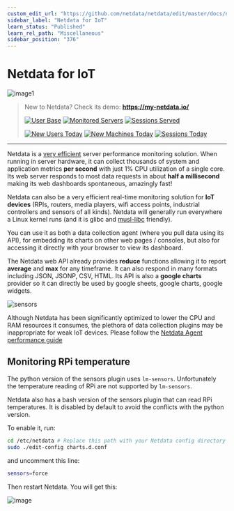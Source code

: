 ```yaml
---
custom_edit_url: "https://github.com/netdata/netdata/edit/master/docs/netdata-for-IoT.md"
sidebar_label: "Netdata for IoT"
learn_status: "Published"
learn_rel_path: "Miscellaneous"
sidebar_position: "376"
---
```



# Netdata for IoT

![image1](https://cloud.githubusercontent.com/assets/2662304/14252446/11ae13c4-fa90-11e5-9d03-d93a3eb3317a.gif)

> New to Netdata? Check its demo: **<https://my-netdata.io/>**
>
>[![User
> Base](https://registry.my-netdata.io/api/v1/badge.svg?chart=netdata.registry_entries&dimensions=persons&label=user%20base&units=null&value_color=blue&precision=0&v41)](https://registry.my-netdata.io/#netdata_registry)
> [![Monitored
> Servers](https://registry.my-netdata.io/api/v1/badge.svg?chart=netdata.registry_entries&dimensions=machines&label=servers%20monitored&units=null&value_color=orange&precision=0&v41)](https://registry.my-netdata.io/#netdata_registry)
> [![Sessions
> Served](https://registry.my-netdata.io/api/v1/badge.svg?chart=netdata.registry_sessions&label=sessions%20served&units=null&value_color=yellowgreen&precision=0&v41)](https://registry.my-netdata.io/#netdata_registry)
>
>[![New Users
> Today](https://registry.my-netdata.io/api/v1/badge.svg?chart=netdata.registry_entries&dimensions=persons&after=-86400&options=unaligned&group=incremental-sum&label=new%20users%20today&units=null&value_color=blue&precision=0&v40)](https://registry.my-netdata.io/#netdata_registry)
> [![New Machines
> Today](https://registry.my-netdata.io/api/v1/badge.svg?chart=netdata.registry_entries&dimensions=machines&group=incremental-sum&after=-86400&options=unaligned&label=servers%20added%20today&units=null&value_color=orange&precision=0&v40)](https://registry.my-netdata.io/#netdata_registry)
> [![Sessions
> Today](https://registry.my-netdata.io/api/v1/badge.svg?chart=netdata.registry_sessions&after=-86400&group=incremental-sum&options=unaligned&label=sessions%20served%20today&units=null&value_color=yellowgreen&precision=0&v40)](https://registry.my-netdata.io/#netdata_registry)

---

Netdata is a [very efficient](/docs/nightly/deployment-in-production/how-to-optimize-the-netdata-agent-s-performance)
server performance monitoring solution. When running in server hardware, it can collect
thousands of system and application metrics **per second** with just 1% CPU utilization of a single core. Its web server
responds to most data requests in about **half a millisecond** making its web dashboards spontaneous, amazingly fast!

Netdata can also be a very efficient real-time monitoring solution for **IoT devices** (RPIs, routers, media players,
wifi access points, industrial controllers and sensors of all kinds). Netdata will generally run everywhere a Linux
kernel runs (and it is glibc and [musl-libc](https://www.musl-libc.org/) friendly).

You can use it as both a data collection agent (where you pull data using its API), for embedding its charts on other
web pages / consoles, but also for accessing it directly with your browser to view its dashboard.

The Netdata web API already provides **reduce** functions allowing it to report **average** and **max** for any
timeframe. It can also respond in many formats including JSON, JSONP, CSV, HTML. Its API is also a **google charts**
provider so it can directly be used by google sheets, google charts, google widgets.

![sensors](https://cloud.githubusercontent.com/assets/2662304/15339745/8be84540-1c8e-11e6-9e9a-106dea7539b6.gif)

Although Netdata has been significantly optimized to lower the CPU and RAM resources it consumes, the plethora of data
collection plugins may be inappropriate for weak IoT devices. Please follow
the [Netdata Agent performance guide](/docs/nightly/deployment-in-production/how-to-optimize-the-netdata-agent-s-performance)

## Monitoring RPi temperature

The python version of the sensors plugin uses `lm-sensors`. Unfortunately the temperature reading of RPi are not
supported by `lm-sensors`.

Netdata also has a bash version of the sensors plugin that can read RPi temperatures. It is disabled by default to avoid
the conflicts with the python version.

To enable it, run:

```bash
cd /etc/netdata # Replace this path with your Netdata config directory
sudo ./edit-config charts.d.conf
```

and uncomment this line:

```sh
sensors=force
```

Then restart Netdata. You will get this:

![image](https://user-images.githubusercontent.com/2662304/29658868-23aa65ae-88c5-11e7-9dad-c159600db5cc.png)


